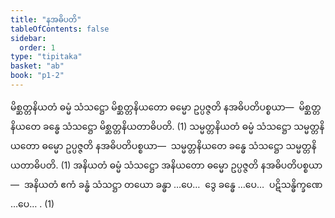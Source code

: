 ```yaml
---
title: "နအဓိပတိ"
tableOfContents: false
sidebar:
  order: 1
type: "tipitaka"
basket: "ab"
book: "p1-2"
---
```



<DynamicBreadcrumb />

<Division number="30" book="p1-2" e="ch" v="37" p="369">

<Paragraph number="2326" book="p1-2">
မိစ္ဆတ္တနိယတံ ဓမ္မံ သံသဋ္ဌော မိစ္ဆတ္တနိယတော ဓမ္မော ဥပ္ပဇ္ဇတိ နအဓိပတိပစ္စယာ—  မိစ္ဆတ္တနိယတေ ခန္ဓေ သံသဋ္ဌော မိစ္ဆတ္တနိယတာဓိပတိ. (1)
</Paragraph>

<Paragraph number="2327" book="p1-2">
သမ္မတ္တနိယတံ ဓမ္မံ သံသဋ္ဌော သမ္မတ္တနိယတော ဓမ္မော ဥပ္ပဇ္ဇတိ နအဓိပတိပစ္စယာ—  သမ္မတ္တနိယတေ ခန္ဓေ သံသဋ္ဌော သမ္မတ္တနိယတာဓိပတိ. (1)
</Paragraph>

<Paragraph number="2328" book="p1-2">
အနိယတံ ဓမ္မံ သံသဋ္ဌော အနိယတော ဓမ္မော ဥပ္ပဇ္ဇတိ နအဓိပတိပစ္စယာ—  အနိယတံ ဧကံ ခန္ဓံ သံသဋ္ဌာ တယော ခန္ဓာ …ပေ…  ဒွေ ခန္ဓေ …ပေ…  ပဋိသန္ဓိက္ခဏေ …ပေ… . (1)
</Paragraph>
</Division>